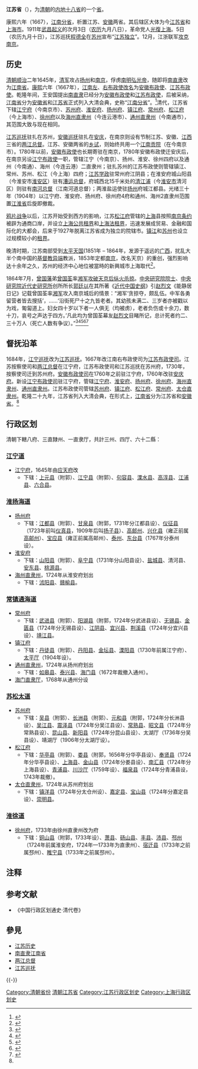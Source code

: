 {{Infobox Former Subdivision
|native_name = 
|conventional_long_name = 江苏省
|common_name = 苏
|subdivision = [[省_(清朝)|省]]
|nation = {{QING}}
|year_start = 1667年
|event_start = 
|date_start = 
|year_end = 1911年
|event_end = 
|date_end = 
|p1 = 江南省
|flag_p1 = 
|s1 = 江蘇省 (中華民國)
|flag_s1 = Flag of the Republic of China 1912-1928.svg
|image_flag = 
|image_coat = 
|image_map = Qing Dynasty Jiangsu map 1911.svg
|image_map_caption = 1911年江蘇省的範圍
|capital = [[江宁府|江宁府]]、[[苏州府|苏州府]]
|common_languages       = 
|stat_year1             = 
|stat_area1             = 
|stat_pop1              = 
|today = {{PRC}}
* [[江苏省|江苏省]]
* [[上海市|上海市]]
}}
{{contains Manchu text}}
{{江苏历史}}

'''江苏省'''（{{lang-mnc|ᡤᡳᠶᠠᠩᠰᡠ <br />ᡤᠣᠯᠣ|v=giyangsu golo}}），为[[清朝|清朝]]的[[内地十八省|内地十八省]]的一个[[省_(清朝)|省]]。

康熙六年（1667），[[江南分省|江南分省]]，析置江苏、[[安徽省_(清)|安徽]]两省{{NoteTag|学界目前的主流观点是建省于康熙六年，但不代表学界均认同该观点，有观点认为建省的合适时间是乾隆二十九年；简单来看，这无非是涉及到不同的认识论——实质和形式的区别，如有更多想法，参见[[Talk:江苏省_(清)|该条目的讨论页]]进行讨论，欢迎不同观点的对碰，祈大加斧正为荷。}}。其后辖区大体为今[[江苏省|江苏省]]和[[上海市|上海市]]。1911年[[武昌起义|武昌起义]]的次月3日（[[农历|农历]]九月八日），革命党人[[上海光復|光復上海]]。5日（农历九月十日），江苏巡抚[[程德全|程德全]]在[[苏州|苏州]]宣布“[[江苏独立|江苏独立]]”。12月，江浙联军[[辛亥南京起義|攻克南京]]。

==历史==
[[清朝|清朝]][[顺治|顺治]]二年1645年，[[清军|清军]]攻占[[扬州城|扬州]]和[[南京城|南京]]，俘虏[[南明|南明]][[弘光帝|弘光帝]]，随即将[[南直隶|南直隶]]改为[[江南省|江南省]]。[[康熙|康熙]]六年（1667年），[[江南左布政使|江南左]]、[[江南右布政使|右布政使]][[改名|改名]]为[[安徽布政使|安徽布政使]]、[[江苏布政使|江苏布政使]]。乾隆年间，王安国提出[[南直隶|南直隶]]已经分为[[安徽布政使|安徽布政使]]和[[江苏布政使|江苏布政使]]，后被采纳，[[江南省|江南省]]分为[[安徽省_(清)|安徽省]]和[[江蘇省_(清)|江苏省]]正式列入大清会典，史称“[[江南分省|江南分省]]”。<ref name="#1">{{cite web|url=http://www.cssn.cn/lsx/202001/t20200122_5082678_3.shtml?COLLCC=722205487&COLLCC=870868500|title=从分藩到分省|publisher=中国社会科学网|access-date=2020-03-31|archive-date=2020-03-31|archive-url=https://web.archive.org/web/20200331200049/http://www.cssn.cn/lsx/202001/t20200122_5082678_3.shtml?COLLCC=722205487&COLLCC=870868500|dead-url=no}}</ref>清代，江苏省下辖[[江宁府|江宁府]]（今南京市）、[[苏州府|苏州府]]、[[淮安府|淮安府]]、[[扬州府|扬州府]]、[[镇江府|镇江府]]、[[常州府|常州府]]、[[松江府|松江府]]（今上海市）、[[徐州府|徐州府]]以及[[海州直隶州|海州直隶州]]（今连云港市）、[[通州直隶州|通州直隶州]]（今南通市），其范围大致与现在相同。

[[江苏巡抚|江苏巡抚]]驻扎在苏州，[[安徽巡抚|安徽巡抚]]驻扎在[[安庆|安庆]]，在南京则设有节制江苏、安徽、[[江西|江西]]三省的[[两江总督|两江总督]]。江苏、安徽两省的[[乡试|乡试]]，则始终共用一个[[江南贡院|江南贡院]]（在今南京市）。1780年以前，[[安徽布政使|安徽布政使]]也长期寄驻在南京，1780年安徽布政使迁安庆后，在南京另设[[江宁府|江宁]][[布政使|布政使]]一职，管辖江宁（今南京）、扬州、淮安、徐州四府以及通州（今南通）、海州（今连云港）二直隶州；驻扎苏州的江苏布政使则管辖镇江、常州、苏州、松江（今上海）四府；[[江苏|江苏]][[学政|学政]]驻常州府江阴县；在淮安府城山阳县（今淮安市[[淮安区|淮安区]]）驻有[[漕运总督|漕运总督]]，府城西北15千米处的[[清江浦|清江浦]]（今[[淮安市|淮安市]]清河区）则驻有[[南河总督|南河总督]]（江南河道总督）；两淮盐运使驻[[扬州|扬州]]府城江都县。光绪三十年（1904年）以江宁府、淮安府、扬州府、徐州府4府和通州、海州2直隶州范围置[[江淮省|江淮省]]后旋即撤裁。

[[第一次鸦片战争|鸦片战争]]以后，江苏开始受到西方的影响，江苏[[松江府|松江府]]管辖的[[上海|上海]]县按照[[南京条约|南京条约]]被辟为通商口岸，并设立[[上海公共租界|上海公共租界]]和[[上海法租界|上海法租界]]，迅速发展成贸易、金融和国际化的大都会，后来于1927年脱离江苏省成为独立的院辖市。[[镇江英租界|镇江]]和[[苏州日租界|苏州]]也设立过规模较小的[[租界|租界]]。

晚清时期，江苏南部受到[[太平天国|太平天国]](1851年 – 1864年，发源于遥远的[[广西|广西]]，扰乱大半个南中国的[[基督教|基督教]][[异端|异端]]教派，1853年定都[[南京市|南京]]，改名天京）的重创，强烈影响达十余年之久，苏州的经济中心地位被當時的新興城市上海取代<ref>{{cite journal|author1=戴鞍钢|title=上海开埠与江南城镇格局演变|journal=《社会科学》|url=http://www.cssn.cn/zgs/201406/t20140616_1212875.shtml|date=2014-06-17|issue=1|access-date=2020-06-21|archive-date=2018-03-06|archive-url=https://web.archive.org/web/20180306204342/http://www.cssn.cn/zgs/201406/t20140616_1212875.shtml|dead-url=no}}</ref>。

1864年7月，[[曾國藩|曾国藩]]弟[[曾國荃|曾国荃]]率[[湘军|湘军]][[湘军南京屠城|攻破天京后纵火杀掠]]。[[中央研究院院士|中央研究院院士]]、[[中央研究院近代史研究所|中央研究院近代史研究所]]创所所长[[郭廷以|郭廷以]]在其所著《[[近代中國史綱|近代中国史纲]]》引[[赵烈文|赵烈文]]《能静居日记》记载曾国荃率[[湘軍|湘军]]攻入南京城后的情景：“湘军‘贪掠夺，颇乱伍。中军各勇留营者皆去搜括’，……‘沿街死尸十之九皆老者。其幼孩未满二、三岁者亦被戳以为戏，匍匐道上。妇女四十岁以下者一人俱无（均被虏），老者负伤或十余刀，数十刀，哀号之声达于四方。’凡此均为曾国荃幕友[[赵烈文|赵烈文]]目睹所记，总计死者约二、三十万人（死亡人数有争议）。”<ref>{{cite book | author=中共南京市委. 党史工作办公室 | author2=中共南京市委宣传部 | title=南京百年风云, 1840-1949 | publisher=南京出版社 | year=1997 | isbn=978-7-80614-356-8 | url=https://books.google.com.tw/books?id=dHR6AAAAIAAJ | language=zh | access-date=2021-08-18 | page=70 | archive-date=2021-09-01 | archive-url=https://web.archive.org/web/20210901065833/https://books.google.com.tw/books?id=dHR6AAAAIAAJ | dead-url=no }}</ref><ref>{{cite book | title=茹芝山房吟草 | publisher=广西人民出版社 | series=广西少数民族古籍丛书 | year=1993 | isbn=978-7-219-02581-9 | url=https://books.google.com.tw/books?id=fUFEAAAAMAAJ | language=zh | access-date=2021-08-18 | page=319 | archive-date=2021-09-01 | archive-url=https://web.archive.org/web/20210901065837/https://books.google.com.tw/books?id=fUFEAAAAMAAJ | dead-url=no }}</ref><ref>{{cite book | title=中国人的历史误读 | publisher=中国社会出版社 | series="公民世纪"书系 | year=2005 | isbn=978-7-5087-0716-7 | url=https://books.google.com.tw/books?id=wGt6AAAAIAAJ | language=zh | access-date=2021-08-18 | page=226 | archive-date=2021-09-01 | archive-url=https://web.archive.org/web/20210901065843/https://books.google.com.tw/books?id=wGt6AAAAIAAJ | dead-url=no }}</ref><ref>{{cite book | title=中国历史大事编年 | publisher=北京出版社 | series=中国历史大事编年 | issue=第 5 卷 | year=1987 | isbn=978-7-200-00180-8 | url=https://books.google.com.tw/books?id=HpZCAAAAYAAJ | language=zh | access-date=2021-08-18 | page=576 | archive-date=2021-09-01 | archive-url=https://web.archive.org/web/20210901071127/https://books.google.com.tw/books?id=HpZCAAAAYAAJ | dead-url=no }}</ref><ref>{{cite book | author=中共南京市委. 党史工作办公室 | author2=中共南京市委宣传部 | title=南京百年风云, 1840-1949 | publisher=南京出版社 | year=1997 | isbn=978-7-80614-356-8 | url=https://books.google.com.tw/books?id=dHR6AAAAIAAJ | language=zh | access-date=2021-08-18 | page=70-71 | archive-date=2021-09-01 | archive-url=https://web.archive.org/web/20210901065833/https://books.google.com.tw/books?id=dHR6AAAAIAAJ | dead-url=no }}</ref>

==督抚沿革==
1684年，[[江宁巡抚|江宁巡抚]]改为[[江苏巡抚|江苏巡抚]]。1667年改江南右布政使司为[[江苏布政使司|江苏布政使司]]。江苏按察使司和[[两江总督|两江总督]]在江宁府，江苏布政使司和江苏巡抚在苏州府，1730年，按察使司迁到苏州府。[[安徽布政使司|安徽布政使司]]在1760年之前驻江宁府，1760年改驻[[安庆府|安庆府]]。新设[[江宁布政使司|江宁布政使司]]驻江宁府，管辖[[江宁府|江宁府]]、[[淮安府|淮安府]]、[[扬州府|扬州府]]、[[徐州府|徐州府]]、[[海州直隶州|海州直隶州]]、[[通州直隶州|通州直隶州]]。江苏布政使司管辖[[苏州府|苏州府]]、[[镇江府|镇江府]]、[[松江府|松江府]]、[[常州府|常州府]]、[[太仓直隶州|太仓直隶州]]。乾隆二十九年，江苏省列入大清会典，在形式上，[[江南省|江南省]]分为江苏省和[[安徽省_(清)|安徽省]]。<ref name="#1"/>

==行政区划==
清朝下轄八府、三直隸州、一直隶厅，共計三州、四厅、六十二縣：
===[[江宁道|江宁道]]===
*[[江宁府|江宁府]]，1645年由[[应天府|应天府]]改
**下辖：[[上元县|上元县]]（附郭）、[[江宁县|江宁县]]（附郭）、[[句容县|句容县]]、[[溧水县|溧水县]]、[[高淳县|高淳县]]、[[江浦县|江浦县]]、[[六合县|六合县]]。
===[[淮扬海道|淮扬海道]]===
*[[扬州府|扬州府]]
**下辖：[[江都县|江都县]]（附郭）、[[甘泉县_(清朝)|甘泉县]]（附郭，1731年分江都县设）、[[仪征县|仪征县]]（1723年前叫[[仪真县|仪真县]]，1909年后叫[[扬子县|扬子县]]）、[[高邮州|高邮州]]、[[兴化县_(江苏)|兴化县]]（雍正前属[[高邮州|高邮州]]）、[[宝应县|宝应县]]（雍正前属高邮州）、[[泰州|泰州]]、[[东台县|东台县]]（1767年分泰州设）。
*[[淮安府|淮安府]]
**下辖：[[山阳县|山阳县]]（附郭）、[[阜宁县|阜宁县]]（1731年分山阳县设）、[[盐城县|盐城县]]、清河县、[[安东县|安东县]]、[[桃源县_(明朝)|桃源县]]。
*[[海州直隶州|海州直隶州]]，1724年从淮安府划出
**下辖：[[沭阳县|沭阳县]]、[[赣榆县|赣榆县]]。

===[[常镇通海道|常镇通海道]]===
*[[常州府|常州府]]
**下辖：[[武进县|武进县]]（附郭）、[[阳湖县|阳湖县]]（附郭，1724年分武进县设）、[[无锡县|无锡县]]、[[金匮县|金匮县]]（1724年分无锡县设）、[[江阴县|江阴县]]、[[宜兴县|宜兴县]]、[[荆溪县|荆溪县]]（1724年分宜兴县设）、[[靖江县|靖江县]]。
*[[镇江府|镇江府]]
**下辖：[[丹徒县|丹徒县]]（附郭）、[[丹阳县|丹阳县]]、[[金坛县|金坛县]]、[[溧阳县|溧阳县]]（1730年前属江宁府）、[[太平厅|太平厅]]（1904年设）。
*[[通州直隶州|通州直隶州]]，1724年从扬州府划出
**下辖：[[如皋县|如皋县]]、[[泰兴县|泰兴县]]、[[海门县|海门县]]（1672年裁撤入通州）。
*[[海门直隶厅|海门直隶厅]]，1768年从通州分设
===[[苏松太道|苏松太道]]===
*[[苏州府|苏州府]]
**下辖：[[吴县|吴县]]（附郭）、[[长洲县|长洲县]]（附郭）、[[元和县|元和县]]（附郭，1724年分长洲县设）、[[吴江县|吴江县]]、[[震泽县|震泽县]]（1724年分吴江县设）、[[常熟县|常熟县]]、[[昭文县|昭文县]]（1724年分常熟县设）、[[昆山县|昆山县]]、[[新阳县|新阳县]]（1724年分昆山县设）、太湖厅（1736年分吴县设）、靖湖厅（1906年分太湖厅设）。
*[[松江府|松江府]]
**下辖：[[华亭县_(唐朝)|华亭县]]（附郭）、[[娄县_(清朝县份)|娄县]]（附郭，1656年分华亭县设）、[[奉贤县|奉贤县]]（1724年分华亭县设）、[[上海县|上海县]]、[[金山县|金山县]]（1724年分娄县设）、[[南汇县|南汇县]]（1724年分上海县设）、[[青浦县|青浦县]]、[[川沙县|川沙厅]]（1759年设）、[[福泉县_(清朝)|福泉县]]（1724年分青浦县设，1743年裁撤）。
*[[太仓直隶州|太仓直隶州]]，1724年从苏州府划出
**下辖：[[镇洋县|镇洋县]]（1724年分太仓州设）、[[嘉定县|嘉定县]]、[[宝山县|宝山县]]（1724年分嘉定县设）、[[崇明县|崇明县]]。

===[[淮徐道|淮徐道]]===
*[[徐州府|徐州府]]，1733年由徐州直隶州改为府
**下辖：[[铜山县|铜山县]]（附郭，1733年设）、[[萧县|萧县]]、[[砀山县|砀山县]]、[[丰县|丰县]]、[[沛县|沛县]]、[[邳州|邳州]]（1724年前属淮安府，1724年—1733年为直隶州）、[[宿迁县|宿迁县]]（1733年之前属邳州）、[[睢宁县|睢宁县]]（1733年之前属邳州）。

== 注释 ==
{{NoteFoot}}

== 参考文献  ==
{{Reflist}}
*《中国行政区划通史·清代卷》
== 參見 ==
{{Portal box|江苏|上海|历史}}
* [[江苏历史|江苏历史]]
* [[南直隶|南直隶]]{{to}}[[江南省|江南省]]
* [[两江总督|两江总督]]
* [[江苏巡抚|江苏巡抚]]

{{-}}
{{s-start}}
{{s-before|{{QING}}[[江南省|江南省]]}}
{{s-title|{{QING}}江苏省}}
{{s-after|{{ROC-1912}}[[江蘇省_(中華民國)|江苏省]]}}
{{s-end}}
{{清朝行政区划|nocat}}
{{清朝江蘇省行政區劃|nocat}}
{{江苏行政区划史|清}}

[[Category:清朝省份|Category:清朝省份]]
[[Category:清朝江苏省|]]
[[Category:江苏行政区划史|Category:江苏行政区划史]]
[[Category:上海行政区划史|Category:上海行政区划史]]